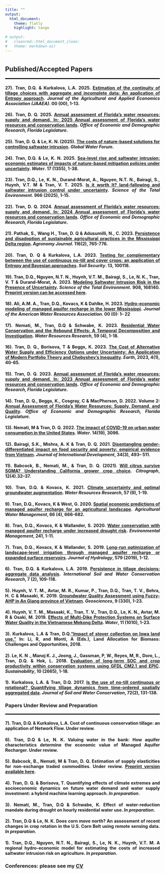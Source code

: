 ```yaml
---
title: ""
output:
  html_document:
    theme: flatly
    highlight: tango
    
# output:
#   cleanrmd::html_document_clean:
#   theme: markdown-air
---
```


#
#
<!-- <link rel="stylesheet" href="style.css" type="text/css"> -->


<style>
body {
text-align: justify}
</style>



## **Published/Accepted Papers**
<hr style="border:1px solid black"> <!-- add black line -->

#### 27). **Tran, D.Q.** & Kurkalova, L.A. 2025. [Estimation of the continuity of tillage choices with aggregate and incomplete data: An application of Entropy approach](https://doi.org/10.1002/jaa2.70022). *Journal of the Agricultural and Applied Economics Association (JAAEA)*. 00 (00), 1-13.

#### 26). **Tran, D. Q**. 2025. [Annual assessment of Florida’s water resources: supply and demand. In: 2025 Annual assessment of Florida's water resources and conservation lands](https://edr.state.fl.us/Content/natural-resources/2025_AnnualAssessmentWaterResources_Chapter3.pdf). *Office of Economic and Demographic Research, Florida Legislature*.  

#### 25). **Tran, D. Q.** & Le, K. N. (2025). [The costs of nature-based solutions for controlling saltwater intrusion](https://www.globalwaterforum.org/2025/07/10/the-costs-of-nature-based-solutions-for-controlling-saltwater-intrusion/). *Global Water Forum*. 

#### 24). **Tran, D.Q.** & Le, K. N. 2025. [Sea-level rise and saltwater intrusion: economic estimates of impacts of nature-based mitigation policies under uncertainty](https://www.mdpi.com/2073-4441/17/9/1355). *Water*. 17 (1355), 1-38.

#### 23). **Tran, D.Q**., Le, K. N., Durand-Morat, A., Nguyen, N.T. N., Bairagi, S., Huynh, V.T. M & Tran, V. T. 2025. [Is it worth It? land-fallowing and saltwater intrusion control under uncertainty](https://doi.org/10.1016/j.scitotenv.2025.178711). *Science of the Total Environment*. 966 (2025), 1-15.

#### 22). **Tran, D. Q**. 2024. [Annual assessment of Florida’s water resources: supply and demand. In: 2024 Annual assessment of Florida's water resources and conservation lands](http://edr.state.fl.us/Content/natural-resources/2024_AnnualAssessmentWaterResources_Chapter3.pdf). *Office of Economic and Demographic Research, Florida Legislature*.  

#### 21). Pathak, S., Wang H., **Tran, D. Q** & Adusumilli, N., C. 2023. [Persistence and disadoption of sustainable agricultural practices in the Mississippi Delta region](https://doi.org/10.1002/agj2.21519). *Agronomy Journal*. 116(2), 765-776.  

#### 20). **Tran, D. Q** & Kurkalova, L.A. 2023. [Testing for complementary between the use of continuous no-till and cover crops: an application of Entropy and Bayesian approaches](https://doi.org/10.1016/j.soisec.2023.100118). *Soil Security*. 13, 100118.

#### 19). **Tran, D.Q.**, Nguyen, N.T. N., Huynh, V.T. M., Bairagi, S., Le, N. K., Tran, V. T & Durand-Morat, A. 2023. [Modeling Saltwater Intrusion Risk in the Presence of Uncertainty](https://doi.org/10.1016/j.scitotenv.2023.168140). *Science of the Total Environment*. 908, 168140. [Preprint version can be accessed here](https://papers.ssrn.com/sol3/papers.cfm?abstract_id=4510877). 

#### 18). Ali, A.M. A., **Tran, D.Q.**, Kovacs, K & Dahlke, H. 2023. [Hydro-economic modeling of managed aquifer recharge in the lower Mississippi](https://onlinelibrary.wiley.com/doi/10.1111/1752-1688.13141?af=R). *Journal of the American Water Resources Association*. 00 (0): 1– 22 

#### 17). Nemati, M., **Tran, D.Q** & Schwabe, K. 2023. [Residential Water Conservation and the Rebound Effects: A Temporal Decomposition and Investigation](https://doi.org/10.1029/2022WR032169). *Water Resources Research*, 59 (4), 1-18.  

#### 16). **Tran, D. Q.**, Borisova, T & Beggs, K. 2023. [The Cost of Alternative Water Supply and Efficiency Options under Uncertainty: An Application of Modern Portfolio Theory and Chebyshev’s Inequality](https://doi.org/10.3390/earth4010003). *Earth*, 2023, 4(1), 40-65.

#### 15). **Tran, D. Q.** 2023. [Annual assessment of Florida’s water resources: supply and demand. In: 2023 Annual assessment of Florida's water resources and conservation lands](http://edr.state.fl.us/Content/natural-resources/2023_AnnualAssessmentWaterResources_Chapter3.pdf). *Office of Economic and Demographic Research, Florida Legislature*.

#### 14). **Tran, D. Q.**, Beggs, K., Cosgray, C & MacPherson, D. 2022. Volume 2: [Annual Assessment of Florida's Water Resources: Supply, Demand, and Quality](http://edr.state.fl.us/Content/natural-resources/LandandWaterAnnualAssessment_2022Edition_Volume2.pdf). *Office of Economic and Demographic Research, Florida Legislature*.

#### 13). Nemati, M & **Tran, D. Q.** 2022. [The impact of COVID-19 on urban water consumption in the United States](https://doi.org/10.3390/w14193096). *Water*. 14(19), 3096.

#### 12). Bairagi, S.K., Mishra, A. K & **Tran, D. Q.** 2021. [Disentangling gender-differentiated impact on food security and poverty: empirical evidence from Vietnam](https://doi.org/10.1002/jid.3611). *Journal of International Development*, 34(3), 493– 511.

#### 11). Babcock, B., Nemati, M., & **Tran, D. Q.** (2021). [Will citrus survive SGMA? Understanding California grower crop choice](https://www.researchgate.net/publication/371867520_Will_citrus_survive_SGMA_Understanding_California_grower_crop_choice#fullTextFileContent). *Citrograph*, 12(4).32–37.

#### 10). **Tran, D.Q.** & Kovacs, K. 2021. [Climate uncertainty and optimal groundwater augmentation](https://doi.org/10.1029/2021WR030114). *Water Resources Research*, 57 (9), 1-19.

#### 9). **Tran, D.Q.**, Kovacs, K & West, G. 2020. [Spatial economic predictions of managed aquifer recharge for an agricultural landscape](https://doi.org/10.1016/j.agwat.2020.106337). *Agricultural Water Management*, 66 (4), 666-682.

#### 8). **Tran, D.Q.**, Kovacs, K & Wallander, S. 2020. [Water conservation with managed aquifer recharge under increased drought risk](https://link.springer.com/article/10.1007/s00267-020-01329-x). *Environmental Management*, 241, 1-11.

#### 7). **Tran, D.Q.**, Kovacs, K & Wallander, S. 2019. [Long-run optimization of landscape-level irrigation through managed aquifer recharge or expanded surface reservoirs](https://doi.org/10.1016/j.jhydrol.2019.124220). *Journal of Hydrology*, 579 (2019), 1-12.

#### 6). **Tran, D.Q.** & Kurkalova, L.A. 2019. [Persistence in tillage decisions: aggregate data analysis](https://doi.org/10.1016/j.iswcr.2019.03.002). *International Soil and Water Conservation Research*, 7 (2), 109-118.

#### 5). Huynh, V. T. M., Avtar, M. R., Kumar, P., **Tran, D.Q.**, Tran, T. V., Behra, H. C & Masaaki, K. 2019. [Groundwater Quality Assessment using Fuzzy-AHP in An Giang province of Vietnam](https://doi.org/10.3390/geosciences9080330). *Geosciences*, 9 (330), 1-23.

#### 4). Huynh, V. T. M., Masaaki, K., Tran, T. V., **Tran, D.Q.**, Le, K. N., Avtar, M. R & Osaki, M. 2019. [Effects of Multi-Dike Protection Systems on Surface Water Quality in the Vietnamese Mekong Delta](https://doi.org/10.3390/w11051010). *Water*, 11 (1010), 1-23.

#### 3). Kurkalova, L.A & **Tran, D.Q.**[“Impact of stover collection on Iowa land use.”](https://link.springer.com/chapter/10.1007/978-3-319-74536-7_8) In: Li, R, and Monti, A (Eds.), Land Allocation for Biomass: Challenges and Opportunities, 2018.

#### 2). Le, K. N ., Manoj K. J., Jeong, J., Gassman, P, W., Reyes, M, R., Doro, L., **Tran, D.Q.** & Hok, L. 2018. [Evaluation of long-term SOC and crop productivity within conservation systems using GFDL CM2.1 and EPIC](https://doi.org/10.3390/su10082665). *Sustainability*, 10 (2665), 1-18. 

#### 1). Kurkalova, L.A. & **Tran, D.Q.** 2017. [Is the use of no-till continuous or rotational? Quantifying tillage dynamics from time-ordered spatially aggregated data](https://www.tandfonline.com/doi/abs/10.2489/jswc.72.2.131). *Journal of Soil and Water Conservation*, 72(2), 131-138.


### **Papers Under Review and Preparation**
<hr style="border:1px solid black"> <!-- add black line -->

#### 7). **Tran, D.Q.** & Kurkalova, L.A. Cost of continuous conservation tillage: an application of Network Flow. **Under review**.

#### 6). **Tran, D.Q** & Le, N. K. Valuing water in the bank: How aquifer characteristics determine the economic value of Managed Aquifer Recharger. **Under review**.

#### 5). Babcock, B., Nemati, M & **Tran, D. Q**. Estimation of supply elasticities for non-exchange traded commodities. **Under review**. [Preprint version available here](https://spp.ucr.edu/document/estimation-supply-elasticities-non-exchange-traded-commodities-full-paper).

#### 4). **Tran, D. Q.** & Borisova, T. Quantifying effects of climate extremes and socioeconomic dynamics on future water demand and water supply investment: a hybrid machine learning approach. *In preparation*.

#### 3). Nemati, M., **Tran, D.Q** & Schwabe, K. Effect of water-reduction mandate during drought on hourly residential water use. *In preparation*.

#### 2). **Tran, D.Q** & Le, N. K. Does corn move north? An assessment of recent changes in crop rotation in the U.S. Corn Belt using remote sensing data. *In preparation*.

#### 1). **Tran, D.Q.**, Nguyen, N.T. N., Bairagi, S., Le, N. K., Huynh, V.T. M. A regional hydro-economic model for estimating the costs of increased saltwater intrusion risk on agriculture. *In preparation*.

### **Conferences: please see my [CV](https://dattran-hydroeco.github.io/my_CV_updatedJune2023.html)**